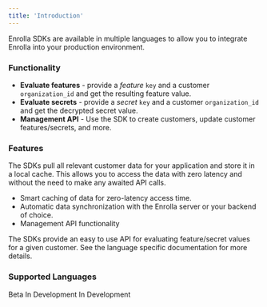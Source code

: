 ```yaml
---
title: 'Introduction'
---
```


Enrolla SDKs are available in multiple languages to allow you to integrate Enrolla into your production environment.

### Functionality

- **Evaluate features** - provide a *feature* `key` and a customer `organization_id` and get the resulting feature value.
- **Evaluate secrets** - provide a *secret* `key` and a customer `organization_id` and get the decrypted secret value.
- **Management API** - Use the SDK to create customers, update customer features/secrets, and more.

### Features

<Info>
  The SDKs pull all relevant customer data for your application and store it in
  a local cache. This allows you to access the data with zero latency and
  without the need to make any awaited API calls.
</Info>

- Smart caching of data for zero-latency access time.
- Automatic data synchronization with the Enrolla server or your backend of choice.
- Management API functionality 

The SDKs provide an easy to use API for evaluating feature/secret values for a given customer. See the language specific documentation for more details.

### Supported Languages

<CardGroup cols={3}>
  <Card title="NodeJS" icon="node" href="/sdk/node">
    Beta
  </Card>
  <Card title="Python" icon="python" href="/sdk/python">
    In Development
  </Card>
  <Card title="Go" icon="golang" href="/sdk/golang">
    In Development
  </Card>
</CardGroup>
